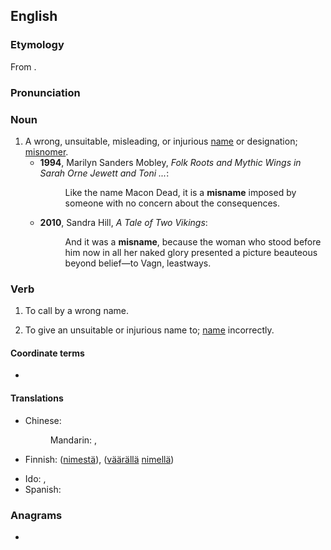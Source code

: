 ==English==

===Etymology===
From {{prefix|en|mis|name}}.

===Pronunciation===
{{rfp|en}}
<!--[[Category:English heteronyms]]?-->

===Noun===
{{en-noun}}

# A wrong, unsuitable, misleading, or injurious [[name]] or designation; [[misnomer]].
#* '''1994''', Marilyn Sanders Mobley, ''Folk Roots and Mythic Wings in Sarah Orne Jewett and Toni ...'':
#*: Like the name Macon Dead, it is a '''misname''' imposed by someone with no concern about the consequences.
#* '''2010''', Sandra Hill, ''A Tale of Two Vikings'':
#*: And it was a '''misname''', because the woman who stood before him now in all her naked glory presented a picture beauteous beyond belief—to Vagn, leastways.

===Verb===
{{en-verb}}

# {{lb|en|transitive}} To call by a wrong name.
# {{lb|en|transitive}} To give an unsuitable or injurious name to; [[name]] incorrectly.

====Coordinate terms====
* {{l|en|misnomer}}

====Translations====
{{trans-top|name incorrectly}}
* Chinese:
*: Mandarin: {{t|cmn|誤稱|sc=Hani}}, {{t|cmn|误称|tr=wùchēng|sc=Hani}}
* Finnish: {{t+|fi|erehtyä}} ([[nimi|nimestä]]), {{t+|fi|kutsua}} ([[väärä|väärällä]] [[nimi|nimellä]])
{{trans-mid}}
* Ido: {{t+|io|misnomar}}, {{t|io|misnomizar}}
* Spanish: {{t|es|mal llamar}}
{{trans-bottom}}

===Anagrams===
* {{anagrams|en|a=aeimmns|ammines|mismean}}